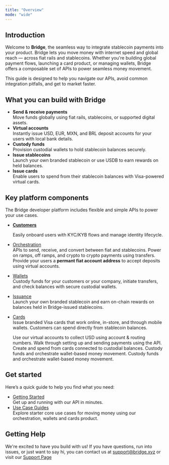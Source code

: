 ```yaml
---
title: "Overview"
mode: "wide"
---
```


## Introduction

Welcome to **Bridge**, the seamless way to integrate stablecoin payments into your product. Bridge lets you move money with internet speed and global reach — across fiat rails and stablecoins. Whether you're building global payment flows, launching a card product, or managing wallets, Bridge offers a composable set of APIs to power seamless money movement.

This guide is designed to help you navigate our APIs, avoid common integration pitfalls, and get to market faster.

## What you can build with Bridge

- **Send & receive payments**\
  Move funds globally using fiat rails, stablecoins, or supported digital assets.
- **Virtual accounts**\
  Instantly issue USD, EUR, MXN, and BRL deposit accounts for your users with local bank details.
- **Custody funds**\
  Provision custodial wallets to hold stablecoin balances securely.
- **Issue stablecoins**\
  Launch your own branded stablecoin or use USDB to earn rewards on held balances.
- **Issue cards**\
  Enable users to spend from their stablecoin balances with Visa-powered virtual cards.

## Key platform components

The Bridge developer platform includes flexible and simple APIs to power your use cases.

- [**Customers**](/customers/overview)

  Easily onboard users with KYC/KYB flows and manage identity lifecycle.
- [Orchestration](/orchestration/overview)\
  APIs to send, receive, and convert between fiat and stablecoins. Power on ramps, off ramps, and crypto to crypto payments using transfers. Provide your users a **permant fiat account address** to accept deposits using virtual accounts.
- [Wallets](/guides/wallets/overview)\
  Custody funds for your customers or your company, initiate transfers, and check balances with secure custodial wallets.
- [Issuance](/issuance/overview)\
  Launch your own branded stablecoin and earn on-chain rewards on balances held in Bridge-issued stablecoins.
- [Cards](/cards/overview/overview)\
  Issue branded Visa cards that work online, in-store, and through mobile wallets. Customers can spend directly from stablecoin balances.

  <Columns cols={2}>
    <Card title="Customers" icon="users" href="/customers/overview" cta="Easily onboard users with KYC/KYB flows and manage identity lifecycle.">
      Use our virtual accounts to collect USD using account & routing numbers.
    </Card>
    <Card title="Orchestration" icon="money-bill-transfer" href="/orchestration/overview" cta="APIs to send, receive, and convert between fiat and stablecoins. Power on ramps, off ramps, and crypto to crypto payments using transfers. Provide your users a permant fiat account address to accept deposits using virtual accounts.">
      Walk through setting up and sending payments using the API.
    </Card>
  </Columns>
  
    <Columns cols={3}>
    <Card title="Wallets" icon="credit-card" href="/wallets/overview" cta="Custody funds for your customers or your company, initiate transfers, and check balances with secure custodial wallets.">
      Create and spend from cards connected to custodial balances.
    </Card>
    <Card title="Issuance" icon="coins" href="/issuance/overview" cta="Launch your own branded stablecoin and earn on-chain rewards on balances held in Bridge-issued stablecoins.">
      Custody funds and orchestrate wallet-based money movement.
    </Card>
    <Card title="Cards" icon="credit-card" href="/cards/overview" cta="Issue branded Visa cards that work online, in-store, and through mobile wallets. Customers can spend directly from stablecoin balances.">
      Custody funds and orchestrate wallet-based money movement.
    </Card>
  </Columns>

## Get started

Here’s a quick guide to help you find what you need:

- [Getting Started](/guides/getstarted/setup)\
  Get up and running with our API in minutes.
- [Use Case Guides](/guides/movemoney/overview)\
  Explore starter core use cases for moving money using our orchestration, wallets and cards product.

## Getting Help

We're excited to have you build with us\! If you have questions, run into issues, or just want to say hi, you can contact us at [support@bridge.xyz](mailto:support@bridge.xyz) or visit our [Support Page](https://support.bridge.xyz/)